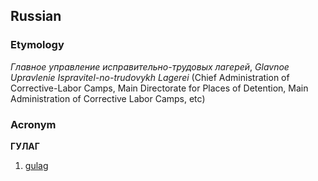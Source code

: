 ==Russian==
===Etymology===
''Главное управление исправительно-трудовых лагерей'', ''Glavnoe Upravlenie Ispravitel-no-trudovykh Lagerei'' (Chief Administration of Corrective-Labor Camps, Main Directorate for Places of Detention, Main Administration of Corrective Labor Camps, etc)

===Acronym===
'''ГУЛАГ'''

# [[gulag]]